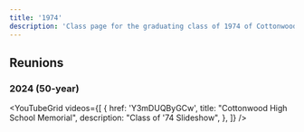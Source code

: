 ```yaml
---
title: '1974'
description: 'Class page for the graduating class of 1974 of Cottonwood High School.'
---
```


## Reunions

### 2024 (50-year)


<YouTubeGrid
	videos={[
		{
			href: 'Y3mDUQByGCw',
			title: "Cottonwood High School Memorial",
			description: "Class of '74 Slideshow",
		},
	]}
/>
